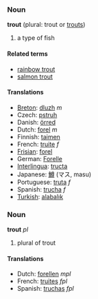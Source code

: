 === Noun ===
'''trout''' (plural: trout or [[trouts]])

# a type of fish

==== Related terms ====
*[[rainbow trout]]
*[[salmon trout]]

==== Translations ====
*[[Breton]]: [[dluzh]] ''m''
*Czech: [[pstruh]]
*Danish: [[örred]]
*Dutch: [[forel]] ''m''
*Finnish: [[taimen]]
*French: [[truite]] ''f''
*[[Frisian]]: [[forel]]
*German: [[Forelle]]
*[[Interlingua]]: [[tructa]]
*Japanese: [[鱒]] (マス, masu)
*Portuguese: [[truta]] ''f''
*Spanish: [[trucha]] ''f''
*[[Turkish]]: [[alabalık]]

=== Noun ===
'''trout''' ''pl''

# plural of trout

==== Translations ====
*Dutch: [[forellen]] ''mpl''
*French: [[truites]] ''fpl''
*Spanish: [[truchas]] ''fpl''